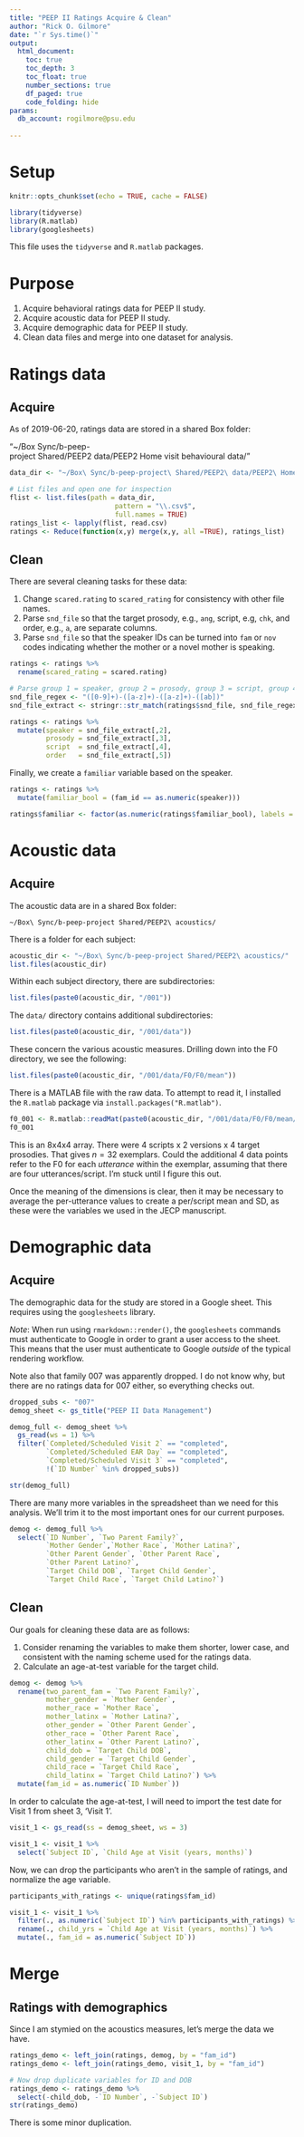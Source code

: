 ```yaml
---
title: "PEEP II Ratings Acquire & Clean"
author: "Rick O. Gilmore"
date: "`r Sys.time()`"
output: 
  html_document:
    toc: true
    toc_depth: 3
    toc_float: true
    number_sections: true
    df_paged: true
    code_folding: hide
params:
  db_account: rogilmore@psu.edu
  
---
```


# Setup

```r
knitr::opts_chunk$set(echo = TRUE, cache = FALSE)

library(tidyverse)
library(R.matlab)
library(googlesheets)
```

This file uses the `tidyverse` and `R.matlab` packages.

# Purpose

1. Acquire behavioral ratings data for PEEP II study.
2. Acquire acoustic data for PEEP II study.
3. Acquire demographic data for PEEP II study.
4. Clean data files and merge into one dataset for analysis.

# Ratings data

## Acquire

As of 2019-06-20, ratings data are stored in a shared Box folder:

"~/Box\ Sync/b-peep-project\ Shared/PEEP2\ data/PEEP2\ Home\ visit\ behavioural\ data/"

```r
data_dir <- "~/Box\ Sync/b-peep-project\ Shared/PEEP2\ data/PEEP2\ Home\ visit\ behavioural\ data/"

# List files and open one for inspection
flist <- list.files(path = data_dir, 
                          pattern = "\\.csv$", 
                          full.names = TRUE)
ratings_list <- lapply(flist, read.csv)
ratings <- Reduce(function(x,y) merge(x,y, all =TRUE), ratings_list)
```

## Clean

There are several cleaning tasks for these data:

1. Change `scared.rating` to `scared_rating` for consistency with other file names.
2. Parse `snd_file` so that the target prosody, e.g., `ang`, script, e.g, `chk`, and order, e.g., `a`, are separate columns.
3. Parse `snd_file` so that the speaker IDs can be turned into `fam` or `nov` codes indicating whether the mother or a novel mother is speaking.

```r
ratings <- ratings %>%
  rename(scared_rating = scared.rating)

# Parse group 1 = speaker, group 2 = prosody, group 3 = script, group 4 = order
snd_file_regex <- "([0-9]+)-([a-z]+)-([a-z]+)-([ab])"
snd_file_extract <- stringr::str_match(ratings$snd_file, snd_file_regex)

ratings <- ratings %>%
  mutate(speaker = snd_file_extract[,2],
         prosody = snd_file_extract[,3],
         script  = snd_file_extract[,4],
         order   = snd_file_extract[,5])
```

Finally, we create a `familiar` variable based on the speaker.

```r
ratings <- ratings %>%
  mutate(familiar_bool = (fam_id == as.numeric(speaker)))

ratings$familiar <- factor(as.numeric(ratings$familiar_bool), labels = c("nov", "fam"))
```

# Acoustic data

## Acquire

The acoustic data are in a shared Box folder:

`~/Box\ Sync/b-peep-project Shared/PEEP2\ acoustics/`

There is a folder for each subject:

```r
acoustic_dir <- "~/Box\ Sync/b-peep-project Shared/PEEP2\ acoustics/" 
list.files(acoustic_dir)
```

Within each subject directory, there are subdirectories:

```r
list.files(paste0(acoustic_dir, "/001"))
```

The `data/` directory contains additional subdirectories:

```r
list.files(paste0(acoustic_dir, "/001/data"))
```

These concern the various acoustic measures.
Drilling down into the F0 directory, we see the following:

```r
list.files(paste0(acoustic_dir, "/001/data/F0/F0/mean"))
```

There is a MATLAB file with the raw data.
To attempt to read it, I installed the `R.matlab` package via `install.packages("R.matlab")`.

```r
f0_001 <- R.matlab::readMat(paste0(acoustic_dir, "/001/data/F0/F0/mean/F0.mat"))
f0_001
```

This is an 8x4x4 array. There were 4 scripts x 2 versions x 4 target prosodies. 
That gives $n=32$ exemplars.
Could the additional 4 data points refer to the F0 for each *utterance* within the exemplar, assuming that there are four utterances/script.
I'm stuck until I figure this out.

Once the meaning of the dimensions is clear, then it may be necessary to average the per-utterance values to create a per/script mean and SD, as these were the variables we used in the JECP manuscript.

# Demographic data

## Acquire

The demographic data for the study are stored in a Google sheet.
This requires using the `googlesheets` library.

*Note*: When run using `rmarkdown::render()`, the `googlesheets` commands must authenticate to Google in order to grant a user access to the sheet.
This means that the user must authenticate to Google *outside* of the typical rendering workflow.

Note also that family 007 was apparently dropped.
I do not know why, but there are no ratings data for 007 either, so everything checks out.

```r
dropped_subs <- "007"
demog_sheet <- gs_title("PEEP II Data Management")

demog_full <- demog_sheet %>%
  gs_read(ws = 1) %>%  
  filter(`Completed/Scheduled Visit 2` == "completed",
         `Completed/Scheduled EAR Day` == "completed",
         `Completed/Scheduled Visit 3` == "completed",
         !(`ID Number` %in% dropped_subs))

str(demog_full)
```

There are many more variables in the spreadsheet than we need for this analysis.
We'll trim it to the most important ones for our current purposes.

```r
demog <- demog_full %>%
  select(`ID Number`, `Two Parent Family?`, 
         `Mother Gender`,`Mother Race`, `Mother Latina?`,
         `Other Parent Gender`, `Other Parent Race`,
         `Other Parent Latino?`,
         `Target Child DOB`, `Target Child Gender`,
         `Target Child Race`, `Target Child Latino?`)
```

## Clean

Our goals for cleaning these data are as follows:

1. Consider renaming the variables to make them shorter, lower case, and consistent with the naming scheme used for the ratings data.
2. Calculate an age-at-test variable for the target child.

```r
demog <- demog %>%
  rename(two_parent_fam = `Two Parent Family?`,
         mother_gender = `Mother Gender`,
         mother_race = `Mother Race`,
         mother_latinx = `Mother Latina?`,
         other_gender = `Other Parent Gender`,
         other_race = `Other Parent Race`,
         other_latinx = `Other Parent Latino?`,
         child_dob = `Target Child DOB`,
         child_gender = `Target Child Gender`,
         child_race = `Target Child Race`,
         child_latinx = `Target Child Latino?`) %>%
  mutate(fam_id = as.numeric(`ID Number`))
```

In order to calculate the age-at-test, I will need to import the test date for Visit 1 from sheet 3, 'Visit 1'.

```r
visit_1 <- gs_read(ss = demog_sheet, ws = 3)

visit_1 <- visit_1 %>%
  select(`Subject ID`, `Child Age at Visit (years, months)`)
```

Now, we can drop the participants who aren't in the sample of ratings, and normalize the age variable.

```r
participants_with_ratings <- unique(ratings$fam_id)

visit_1 <- visit_1 %>%
  filter(., as.numeric(`Subject ID`) %in% participants_with_ratings) %>%
  rename(., child_yrs = `Child Age at Visit (years, months)`) %>%
  mutate(., fam_id = as.numeric(`Subject ID`))
```

# Merge

## Ratings with demographics

Since I am stymied on the acoustics measures, let's merge the data we have.

```r
ratings_demo <- left_join(ratings, demog, by = "fam_id")
ratings_demo <- left_join(ratings_demo, visit_1, by = "fam_id")

# Now drop duplicate variables for ID and DOB
ratings_demo <- ratings_demo %>%
  select(-child_dob, -`ID Number`, -`Subject ID`)
str(ratings_demo)
```

There is some minor duplication.